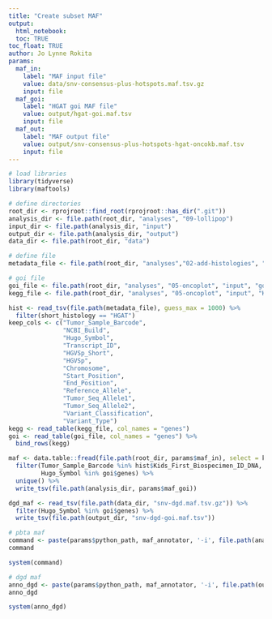 ```yaml
---
title: "Create subset MAF"
output: 
  html_notebook:
  toc: TRUE
toc_float: TRUE
author: Jo Lynne Rokita
params:
  maf_in:
    label: "MAF input file"
    value: data/snv-consensus-plus-hotspots.maf.tsv.gz
    input: file
  maf_goi:
    label: "HGAT goi MAF file"
    value: output/hgat-goi.maf.tsv
    input: file
  maf_out:
    label: "MAF output file"
    value: output/snv-consensus-plus-hotspots-hgat-oncokb.maf.tsv
    input: file
---
```


```r
# load libraries
library(tidyverse)
library(maftools)

# define directories 
root_dir <- rprojroot::find_root(rprojroot::has_dir(".git"))
analysis_dir <- file.path(root_dir, "analyses", "09-lollipop")
input_dir <- file.path(analysis_dir, "input")
output_dir <- file.path(analysis_dir, "output")
data_dir <- file.path(root_dir, "data")

# define file
metadata_file <- file.path(root_dir, "analyses","02-add-histologies", "output", "stundon_hgat_updated_hist_alt.tsv")

# goi file
goi_file <- file.path(root_dir, "analyses", "05-oncoplot", "input", "goi-mutations")
kegg_file <- file.path(root_dir, "analyses", "05-oncoplot", "input", "KEGG_MISMATCH_REPAIR.txt")

```


```r
hist <- read_tsv(file.path(metadata_file), guess_max = 1000) %>%
  filter(short_histology == "HGAT")
keep_cols <- c("Tumor_Sample_Barcode",
               "NCBI_Build",
               "Hugo_Symbol",
               "Transcript_ID",
               "HGVSp_Short",
               "HGVSp",
               "Chromosome", 
               "Start_Position", 
               "End_Position", 
               "Reference_Allele", 
               "Tumor_Seq_Allele1",
               "Tumor_Seq_Allele2", 
               "Variant_Classification", 
               "Variant_Type")
kegg <- read_table(kegg_file, col_names = "genes")
goi <- read_table(goi_file, col_names = "genes") %>%
  bind_rows(kegg)

maf <- data.table::fread(file.path(root_dir, params$maf_in), select = keep_cols, data.table = F) %>%
  filter(Tumor_Sample_Barcode %in% hist$Kids_First_Biospecimen_ID_DNA,
         Hugo_Symbol %in% goi$genes) %>%
  unique() %>%
  write_tsv(file.path(analysis_dir, params$maf_goi))

dgd_maf <- read_tsv(file.path(data_dir, "snv-dgd.maf.tsv.gz")) %>%
  filter(Hugo_Symbol %in% goi$genes) %>%
  write_tsv(file.path(output_dir, "snv-dgd-goi.maf.tsv"))
```

```r
# pbta maf
command <- paste(params$python_path, maf_annotator, '-i', file.path(analysis_dir, params$maf_goi), '-o', file.path(analysis_dir, params$maf_out), '-b', oncokb_token, '-q hgvsp_short', '-r GRCh38')
command

system(command)
```

```r
# dgd maf
anno_dgd <- paste(params$python_path, maf_annotator, '-i', file.path(output_dir, "snv-dgd-goi.maf.tsv"), '-o', file.path(output_dir, "dgd_maf-goi-oncokb.tsv"), '-b', oncokb_token, '-q hgvsp_short', '-r GRCh38')
anno_dgd

system(anno_dgd)

```
